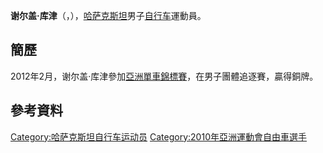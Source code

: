 {{Infobox 單車選手
| ridername     = 谢尔盖·库津
| image          = 
| image_size     = 
| caption        = 
| fullname       = 
| nickname       = 
| date_of_birth  = {{birth_date_and_age|1988|12|10}}<ref name="廣州亞運">{{cite web|title=场地自行车 - 谢尔盖·库津 - 简历|url=http://www.gz2010.cn/info/CHN_CHN/ZB/ZBB101A_CT@@@@@@@@@@@@@@@CHN_number=237560.html|publisher=2010年广州亚运会官方网站}}{{zh-cn}}</ref>
| place_of_birth = 
| height         = {{height|m=1.81}}<ref name="廣州亞運"/>
| weight         = {{weight|kg=70}}<ref name="廣州亞運"/>
| country        = {{KAZ}}
| currentteam    = 
| discipline     = 
| role           = 車手
| ridertype      = 场地自行车 
| amateuryears   = 
| amateurteams   = 
| proyears       = 
| proteams       = 
| majorwins      = 
| medaltemplates = 
{{MedalCountry|{{KAZ}}}}
{{MedalSport | 男子[[單車|單車]]}}
{{MedalCompetition | [[亞洲單車錦標賽|亞洲單車錦標賽]]}}
{{MedalBronze | [[2009年亞洲單車錦標賽|2009年 登加龍]] | 麥迪遜賽 }}
{{MedalBronze | [[2009年亞洲單車錦標賽|2009年 登加龍]] | 團體追逐賽 }}
{{MedalBronze | [[2012年亞洲單車錦標賽|2012年 吉隆坡]] | 團體追逐賽 }}
| updated        = 
}}
'''谢尔盖·库津'''（{{lang|en|'''Sergey Kuzin'''}}，{{bd|1988年|12月10日}}），[[哈萨克斯坦|哈萨克斯坦]]男子[[自行车|自行车]]運動員。

==簡歷==
2012年2月，谢尔盖·库津參加[[2012年亞洲單車錦標賽|亞洲單車錦標賽]]，在男子團體追逐賽，贏得銅牌。

==參考資料==
{{reflist}}

{{DEFAULTSORT:KUZIN, Sergey}}
[[Category:哈萨克斯坦自行车运动员|Category:哈萨克斯坦自行车运动员]]
[[Category:2010年亞洲運動會自由車選手|Category:2010年亞洲運動會自由車選手]]